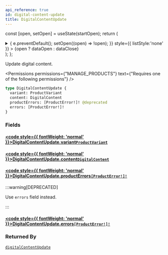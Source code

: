```yaml
---
api_reference: true
id: digital-content-update
title: DigitalContentUpdate
---
```






const [open, setOpen] = useState(startOpen);
return (
<details {...(open ? { open: true } : {})} className="details" style={{ border:'none', boxShadow:'none', background:'var(--ifm-background-color)' }}>
<summary
onClick={(e) => {
e.preventDefault();
setOpen((open) => !open);
}}
style={{ listStyle:'none' }} >
{open ? dataOpen : dataClose}
</summary>
{open && children}
</details>
);
};

Update digital content.


<Permissions permissions={"MANAGE_PRODUCTS"} text={"Requires one of the following permissions"} />


```graphql
type DigitalContentUpdate {
  variant: ProductVariant
  content: DigitalContent
  productErrors: [ProductError!]! @deprecated
  errors: [ProductError!]!
}
```

### Fields

#### [<code style={{ fontWeight: 'normal' }}>DigitalContentUpdate.<b>variant</b></code>](#)<Bullet />[`ProductVariant`](../../../api-reference/products/objects/product-variant.mdx) <Badge class="badge badge--secondary" text="object"/> <Badge class="badge badge--secondary" text="products"/>

#### [<code style={{ fontWeight: 'normal' }}>DigitalContentUpdate.<b>content</b></code>](#)<Bullet />[`DigitalContent`](../../../api-reference/products/objects/digital-content.mdx) <Badge class="badge badge--secondary" text="object"/> <Badge class="badge badge--secondary" text="products"/>

#### [<code style={{ fontWeight: 'normal' }}>DigitalContentUpdate.<b>productErrors</b></code>](#)<Bullet />[`[ProductError!]!`](../../../api-reference/products/objects/product-error.mdx) <Badge class="badge badge--deprecated badge--secondary" text="deprecated"/> <Badge class="badge badge--secondary" text="non-null"/> <Badge class="badge badge--secondary" text="object"/> <Badge class="badge badge--secondary" text="products"/>

:::warning[DEPRECATED]

Use `errors` field instead.

:::

#### [<code style={{ fontWeight: 'normal' }}>DigitalContentUpdate.<b>errors</b></code>](#)<Bullet />[`[ProductError!]!`](../../../api-reference/products/objects/product-error.mdx) <Badge class="badge badge--secondary" text="non-null"/> <Badge class="badge badge--secondary" text="object"/> <Badge class="badge badge--secondary" text="products"/>

### Returned By

[`digitalContentUpdate`](../../../api-reference/products/mutations/digital-content-update.mdx) <Badge class="badge badge--secondary" text="mutation"/>

